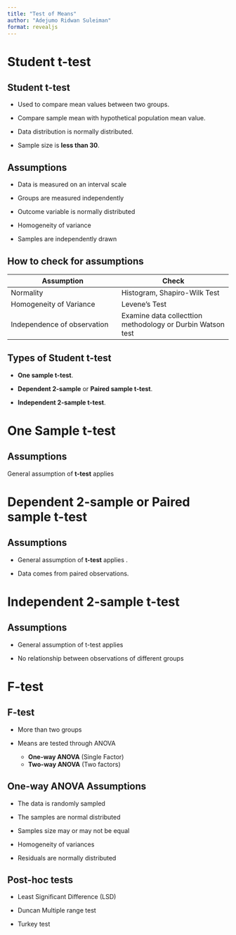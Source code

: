 ```yaml
---
title: "Test of Means"
author: "Adejumo Ridwan Suleiman"
format: revealjs
---
```


# Student t-test

## Student t-test

- Used to compare mean values between two groups.

- Compare sample mean with hypothetical population mean value.

- Data distribution is normally distributed.

- Sample size is **less than 30**.

## Assumptions

- Data is measured on an interval scale

- Groups are measured independently

- Outcome variable is normally distributed

- Homogeneity of variance

- Samples are independently drawn

## How to check for assumptions

| Assumption | Check |
| --- | --- |
| Normality | Histogram, Shapiro-Wilk Test |
| Homogeneity of Variance | Levene's Test |
| Independence of observation | Examine data collecttion methodology or Durbin Watson test |
 

## Types of Student t-test

- **One sample t-test**.

- **Dependent 2-sample** or **Paired sample t-test**.

- **Independent 2-sample t-test**.

# One Sample t-test

## Assumptions

General assumption of **t-test** applies

# Dependent 2-sample or Paired sample t-test

## Assumptions

- General assumption of **t-test** applies .

- Data comes from paired observations.

# Independent 2-sample t-test

## Assumptions

- General assumption of t-test applies

- No relationship between observations of different groups

# F-test

## F-test

- More than two groups

- Means are tested through ANOVA

    - **One-way ANOVA** (Single Factor)
    - **Two-way ANOVA** (Two factors)

## One-way ANOVA Assumptions

- The data is randomly sampled

- The samples are normal distributed

- Samples size may or may not be equal

- Homogeneity of variances

- Residuals are normally distributed

## Post-hoc tests

- Least Significant Difference (LSD)

- Duncan Multiple range test

- Turkey test